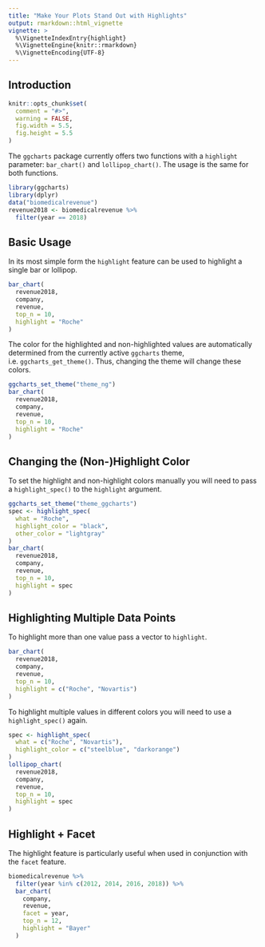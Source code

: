 ---
title: "Make Your Plots Stand Out with Highlights"
output: rmarkdown::html_vignette
vignette: >
  %\VignetteIndexEntry{highlight}
  %\VignetteEngine{knitr::rmarkdown}
  %\VignetteEncoding{UTF-8}
---

## Introduction

```{r, include = FALSE}
knitr::opts_chunk$set(
  comment = "#>",
  warning = FALSE,
  fig.width = 5.5,
  fig.height = 5.5
)
```

The `ggcharts` package currently offers two functions with a `highlight` parameter: `bar_chart()` and `lollipop_chart()`. The usage is the same for both functions.

```{r setup, message=FALSE, warning=FALSE}
library(ggcharts)
library(dplyr)
data("biomedicalrevenue")
revenue2018 <- biomedicalrevenue %>%
  filter(year == 2018)
```


## Basic Usage

In its most simple form the `highlight` feature can be used to highlight a single bar or lollipop. 

```{r, warning=FALSE}
bar_chart(
  revenue2018,
  company,
  revenue,
  top_n = 10,
  highlight = "Roche"
)
```

The color for the highlighted and non-highlighted values are automatically determined from the currently active `ggcharts` theme, i.e. `ggcharts_get_theme()`. Thus, changing the theme will change these colors.

```{r}
ggcharts_set_theme("theme_ng")
bar_chart(
  revenue2018,
  company,
  revenue,
  top_n = 10,
  highlight = "Roche"
)
```


## Changing the (Non-)Highlight Color

To set the highlight and non-highlight colors manually you will need to pass a `highlight_spec()` to the `highlight` argument.

```{r}
ggcharts_set_theme("theme_ggcharts")
spec <- highlight_spec(
  what = "Roche",
  highlight_color = "black",
  other_color = "lightgray"
)
bar_chart(
  revenue2018,
  company,
  revenue,
  top_n = 10,
  highlight = spec
)
```


## Highlighting Multiple Data Points

To highlight more than one value pass a vector to `highlight`.

```{r}
bar_chart(
  revenue2018,
  company,
  revenue,
  top_n = 10,
  highlight = c("Roche", "Novartis")
)
```

To highlight multiple values in different colors you will need to use a `highlight_spec()` again.

```{r}
spec <- highlight_spec(
  what = c("Roche", "Novartis"),
  highlight_color = c("steelblue", "darkorange")
)
lollipop_chart(
  revenue2018,
  company,
  revenue,
  top_n = 10,
  highlight = spec
)
```


## Highlight + Facet

The highlight feature is particularly useful when used in conjunction with the `facet` feature.

```{r, fig.width=8, fig.height=8}
biomedicalrevenue %>%
  filter(year %in% c(2012, 2014, 2016, 2018)) %>%
  bar_chart(
    company,
    revenue,
    facet = year,
    top_n = 12,
    highlight = "Bayer"
  )
```

